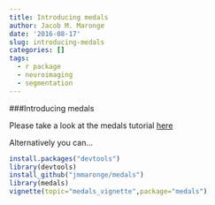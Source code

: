 ```yaml
---
title: Introducing medals
author: Jacob M. Maronge
date: '2016-08-17'
slug: introducing-medals
categories: []
tags:
  - r package
  - neuroimaging
  - segmentation
---
```


###Introducing medals

Please take a look at the medals tutorial [here](http://htmlpreview.github.io/?https://github.com/JMMaronge/medals/blob/master/inst/doc/medals_vignette.html)

Alternatively you can...

```r
install.packages("devtools")
library(devtools)
install_github("jmmaronge/medals")
library(medals)
vignette(topic="medals_vignette",package="medals")
```
